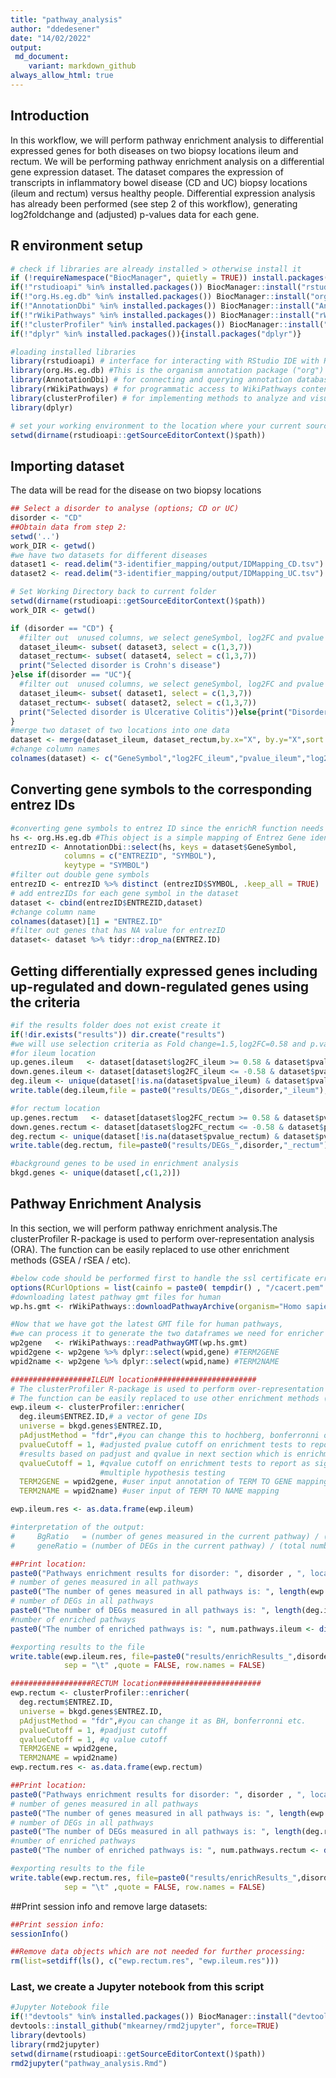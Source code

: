 ```yaml
---
title: "pathway_analysis"
author: "ddedesener"
date: "14/02/2022"
output:
 md_document:
    variant: markdown_github
always_allow_html: true
---
```

## Introduction
In this workflow, we will perform pathway enrichment analysis to differential expressed genes for both diseases on two biopsy locations ileum and rectum.
We will be performing pathway enrichment analysis on a differential gene expression dataset. The dataset compares the expression of transcripts in inflammatory bowel disease (CD and UC) biopsy locations (ileum and rectum) versus healthy people. Differential expression analysis has already been performed (see step 2 of this workflow), generating log2foldchange and (adjusted) p-values data for each gene.

## R environment setup
```r
# check if libraries are already installed > otherwise install it
if (!requireNamespace("BiocManager", quietly = TRUE)) install.packages("BiocManager")
if(!"rstudioapi" %in% installed.packages()) BiocManager::install("rstudioapi")
if(!"org.Hs.eg.db" %in% installed.packages()) BiocManager::install("org.Hs.eg.db")  
if(!"AnnotationDbi" %in% installed.packages()) BiocManager::install("AnnotationDbi")
if(!"rWikiPathways" %in% installed.packages()) BiocManager::install("rWikiPathways")
if(!"clusterProfiler" %in% installed.packages()) BiocManager::install("clusterProfiler") 
if(!"dplyr" %in% installed.packages()){install.packages("dplyr")}

#loading installed libraries
library(rstudioapi) # interface for interacting with RStudio IDE with R code.
library(org.Hs.eg.db) #This is the organism annotation package ("org") for Homo sapiens ("Hs"), organized as an AnnotationDbi   package ("db"), using Entrez Gene IDs ("eg") as primary key.
library(AnnotationDbi) # for connecting and querying annotation databases
library(rWikiPathways) # for programmatic access to WikiPathways content
library(clusterProfiler) # for implementing methods to analyze and visualize functional profiles of genomic data
library(dplyr)

# set your working environment to the location where your current source file is saved into.
setwd(dirname(rstudioapi::getSourceEditorContext()$path))
```

## Importing dataset
The data will be read for the disease on two biopsy locations
```r
## Select a disorder to analyse (options; CD or UC)
disorder <- "CD"
##Obtain data from step 2:
setwd('..')
work_DIR <- getwd()
#we have two datasets for different diseases
dataset1 <- read.delim("3-identifier_mapping/output/IDMapping_CD.tsv")
dataset2 <- read.delim("3-identifier_mapping/output/IDMapping_UC.tsv")

# Set Working Directory back to current folder
setwd(dirname(rstudioapi::getSourceEditorContext()$path))
work_DIR <- getwd()

if (disorder == "CD") {
  #filter out  unused columns, we select geneSymbol, log2FC and pvalue
  dataset_ileum<- subset( dataset3, select = c(1,3,7))
  dataset_rectum<- subset( dataset4, select = c(1,3,7))
  print("Selected disorder is Crohn's disease")
}else if(disorder == "UC"){ 
  #filter out  unused columns, we select geneSymbol, log2FC and pvalue
  dataset_ileum<- subset( dataset1, select = c(1,3,7))
  dataset_rectum<- subset( dataset2, select = c(1,3,7))
  print("Selected disorder is Ulcerative Colitis")}else{print("Disorder not Recognised")
}
#merge two dataset of two locations into one data 
dataset <- merge(dataset_ileum, dataset_rectum,by.x="X", by.y="X",sort = TRUE, all.x = TRUE, all.y = TRUE)
#change column names
colnames(dataset) <- c("GeneSymbol","log2FC_ileum","pvalue_ileum","log2FC_rectum","pvalue_rectum")
```
## Converting gene symbols to the corresponding entrez IDs
```r
#converting gene symbols to entrez ID since the enrichR function needs entrez IDs for each gene symbol
hs <- org.Hs.eg.db #This object is a simple mapping of Entrez Gene identifier
entrezID <- AnnotationDbi::select(hs, keys = dataset$GeneSymbol,
            columns = c("ENTREZID", "SYMBOL"),
            keytype = "SYMBOL")
#filter out double gene symbols
entrezID <- entrezID %>% distinct (entrezID$SYMBOL, .keep_all = TRUE)
# add entrezIDs for each gene symbol in the dataset
dataset <- cbind(entrezID$ENTREZID,dataset)
#change column name
colnames(dataset)[1] = "ENTREZ.ID"
#filter out genes that has NA value for entrezID
dataset<- dataset %>% tidyr::drop_na(ENTREZ.ID)
```
## Getting differentially expressed genes including up-regulated and down-regulated genes using the criteria
```r
#if the results folder does not exist create it 
if(!dir.exists("results")) dir.create("results")
#we will use selection criteria as Fold change=1.5,log2FC=0.58 and p.value < 0.05
#for ileum location
up.genes.ileum   <- dataset[dataset$log2FC_ileum >= 0.58 & dataset$pvalue_ileum < 0.05, 1] 
down.genes.ileum <- dataset[dataset$log2FC_ileum <= -0.58 & dataset$pvalue_ileum < 0.05, 1] 
deg.ileum <- unique(dataset[!is.na(dataset$pvalue_ileum) & dataset$pvalue_ileum < 0.05 & abs(dataset$log2FC_ileum) > 0.58,c(1:4)])
write.table(deg.ileum,file = paste0("results/DEGs_",disorder,"_ileum"),sep="\t", quote=FALSE, row.names = FALSE)

#for rectum location
up.genes.rectum   <- dataset[dataset$log2FC_rectum >= 0.58 & dataset$pvalue_rectum < 0.05, 1] 
down.genes.rectum <- dataset[dataset$log2FC_rectum <= -0.58 & dataset$pvalue_rectum < 0.05, 1] 
deg.rectum <- unique(dataset[!is.na(dataset$pvalue_rectum) & dataset$pvalue_rectum < 0.05 & abs(dataset$log2FC_rectum) > 0.58,c(1,2,5,6)])
write.table(deg.rectum, file=paste0("results/DEGs_",disorder,"_rectum"),sep="\t", quote=FALSE, row.names = FALSE)

#background genes to be used in enrichment analysis
bkgd.genes <- unique(dataset[,c(1,2)])
```
## Pathway Enrichment Analysis
In this section, we will  perform pathway enrichment analysis.The clusterProfiler R-package is used to perform over-representation analysis (ORA). The function can be easily replaced to use other enrichment methods (GSEA / rSEA / etc). 
```r
#below code should be performed first to handle the ssl certificate error while downloading pathways 
options(RCurlOptions = list(cainfo = paste0( tempdir() , "/cacert.pem" ), ssl.verifypeer = FALSE))
#downloading latest pathway gmt files for human 
wp.hs.gmt <- rWikiPathways::downloadPathwayArchive(organism="Homo sapiens", format = "gmt")

#Now that we have got the latest GMT file for human pathways, 
#we can process it to generate the two dataframes we need for enricher
wp2gene   <- rWikiPathways::readPathwayGMT(wp.hs.gmt)
wpid2gene <- wp2gene %>% dplyr::select(wpid,gene) #TERM2GENE
wpid2name <- wp2gene %>% dplyr::select(wpid,name) #TERM2NAME

##################ILEUM location#######################
# The clusterProfiler R-package is used to perform over-representation analysis (ORA)
# The function can be easily replaced to use other enrichment methods (GSEA / rSEA / etc). 
ewp.ileum <- clusterProfiler::enricher(
  deg.ileum$ENTREZ.ID,# a vector of gene IDs
  universe = bkgd.genes$ENTREZ.ID,
  pAdjustMethod = "fdr",#you can change this to hochberg, bonferronni or none etc.
  pvalueCutoff = 1, #adjusted pvalue cutoff on enrichment tests to report, we set it a wider criteria then we will filter out
  #results based on padjust and qvalue in next section which is enrichment result visualization
  qvalueCutoff = 1, #qvalue cutoff on enrichment tests to report as significant, 
                    #multiple hypothesis testing
  TERM2GENE = wpid2gene, #user input annotation of TERM TO GENE mapping
  TERM2NAME = wpid2name) #user input of TERM TO NAME mapping

ewp.ileum.res <- as.data.frame(ewp.ileum) 

#interpretation of the output: 
#     BgRatio   = (number of genes measured in the current pathway) / (number of genes measured in all pathways)
#     geneRatio = (number of DEGs in the current pathway) / (total number of DEGs in all pathways)

##Print location:
paste0("Pathways enrichment results for disorder: ", disorder , ", location: ILEUM")
# number of genes measured in all pathways
paste0("The number of genes measured in all pathways is: ", length(ewp.ileum@universe))
# number of DEGs in all pathways
paste0("The number of DEGs measured in all pathways is: ", length(deg.ileum$ENTREZ.ID[deg.ileum$ENTREZ.ID %in% unique(wp2gene$gene)]))
#number of enriched pathways
paste0("The number of enriched pathways is: ", num.pathways.ileum <- dim(ewp.ileum.res)[1])

#exporting results to the file
write.table(ewp.ileum.res, file=paste0("results/enrichResults_",disorder,"_ileum"),
            sep = "\t" ,quote = FALSE, row.names = FALSE)

##################RECTUM location#######################
ewp.rectum <- clusterProfiler::enricher(
  deg.rectum$ENTREZ.ID,
  universe = bkgd.genes$ENTREZ.ID,
  pAdjustMethod = "fdr",#you can change it as BH, bonferronni etc.
  pvalueCutoff = 1, #padjust cutoff
  qvalueCutoff = 1, #q value cutoff 
  TERM2GENE = wpid2gene,
  TERM2NAME = wpid2name)
ewp.rectum.res <- as.data.frame(ewp.rectum) 

##Print location:
paste0("Pathways enrichment results for disorder: ", disorder , ", location: RECTUM")
# number of genes measured in all pathways
paste0("The number of genes measured in all pathways is: ", length(ewp.rectum@universe))
# number of DEGs in all pathways
paste0("The number of DEGs measured in all pathways is: ", length(deg.rectum$ENTREZ.ID[deg.rectum$ENTREZ.ID %in% unique(wp2gene$gene)]))
#number of enriched pathways
paste0("The number of enriched pathways is: ", num.pathways.rectum <- dim(ewp.rectum.res)[1])

#exporting results to the file
write.table(ewp.rectum.res, file=paste0("results/enrichResults_",disorder,"_rectum"),
            sep = "\t" ,quote = FALSE, row.names = FALSE)
```

##Print session info and remove large datasets:
```r
##Print session info:
sessionInfo()

##Remove data objects which are not needed for further processing:
rm(list=setdiff(ls(), c("ewp.rectum.res", "ewp.ileum.res")))
```

### Last, we create a Jupyter notebook from this script
```r
#Jupyter Notebook file
if(!"devtools" %in% installed.packages()) BiocManager::install("devtools")
devtools::install_github("mkearney/rmd2jupyter", force=TRUE)
library(devtools)
library(rmd2jupyter)
setwd(dirname(rstudioapi::getSourceEditorContext()$path))
rmd2jupyter("pathway_analysis.Rmd")
```
